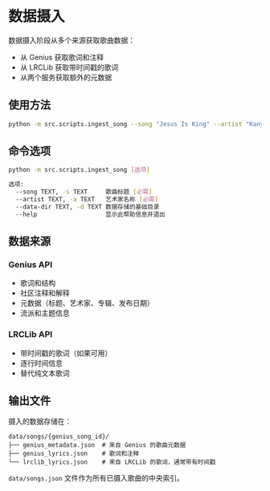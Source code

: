 # 数据摄入

数据摄入阶段从多个来源获取歌曲数据：
- 从 Genius 获取歌词和注释
- 从 LRCLib 获取带时间戳的歌词
- 从两个服务获取额外的元数据

## 使用方法

```bash
python -m src.scripts.ingest_song --song "Jesus Is King" --artist "Kanye West"
```

## 命令选项

```bash
python -m src.scripts.ingest_song [选项]

选项:
  --song TEXT, -s TEXT     歌曲标题 [必需]
  --artist TEXT, -a TEXT   艺术家名称 [必需]
  --data-dir TEXT, -d TEXT 数据存储的基础目录
  --help                   显示此帮助信息并退出
```

## 数据来源

### Genius API
- 歌词和结构
- 社区注释和解释
- 元数据（标题、艺术家、专辑、发布日期）
- 流派和主题信息

### LRCLib API
- 带时间戳的歌词（如果可用）
- 逐行时间信息
- 替代纯文本歌词

## 输出文件

摄入的数据存储在：
```
data/songs/{genius_song_id}/
├── genius_metadata.json  # 来自 Genius 的歌曲元数据
├── genius_lyrics.json    # 歌词和注释
└── lrclib_lyrics.json    # 来自 LRCLib 的歌词，通常带有时间戳
```

`data/songs.json` 文件作为所有已摄入歌曲的中央索引。